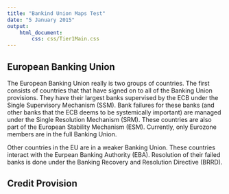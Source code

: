 ```yaml
---
title: "Bankind Union Maps Test"
date: "5 January 2015"
output: 
    html_document:
        css: css/Tier1Main.css
---
```


<style>
/* set the CSS */
.axis path,
.axis line {
fill: none;
stroke: grey;
stroke-width: 1;
shape-rendering: crispEdges;
}
</style>
<LINK href="css/Tier1Main.css"></LINK>


<script src="http://d3js.org/d3.v3.min.js"></script>
<script src="http://d3js.org/topojson.v1.min.js"></script>

## European Banking Union

<div id="map">
<script src="js/BankingUnionMap.js"></script>
</div>

The European Banking Union really is two groups of countries. The first consists
of countries that that have signed on to all of the Banking Union provisions. 
They have their largest banks supervised by the ECB under the Single Supervisory
Mechanism (SSM). Bank failures for these banks (and other banks that the ECB
deems to be systemically important) are managed under the Single Resolution 
Mechanism (SRM). These countries are also part of the European Stability Mechanism
(ESM). Currently, only Eurozone members are in the full Banking Union.

Other countries in the EU are in a weaker Banking Union. These countries interact
with the Eurpean Banking Authority (EBA). Resolution of their failed banks is 
done under the Banking Recovery and Resolution Directive (BRRD).

## Credit Provision

<div id="chart">
<script src="js/line_chart_basic.js"></script>
</div>
